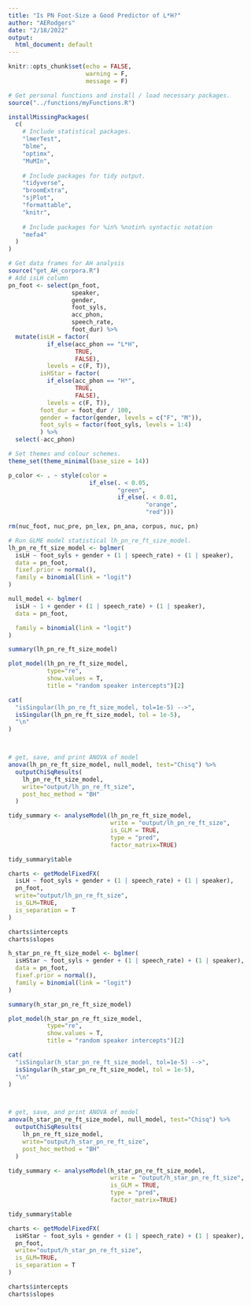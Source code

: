 ```yaml
---
title: "Is PN Foot-Size a Good Predictor of L*H?"
author: "AERodgers"
date: "2/18/2022"
output:
  html_document: default
---
```


```r
knitr::opts_chunk$set(echo = FALSE,
                      warning = F,
                      message = F)

```


```r
# Get personal functions and install / load necessary packages.
source("../functions/myFunctions.R")

installMissingPackages(
  c(
    # Include statistical packages.
    "lmerTest",
    "blme",
    "optimx",
    "MuMIn",
    
    # Include packages for tidy output.
    "tidyverse",
    "broomExtra",
    "sjPlot",
    "formattable",
    "knitr",
    
    # Include packages for %in% %notin% syntactic notation
    "mefa4"
  )
)

# Get data frames for AH analysis
source("get_AH_corpora.R")
# Add isLH column
pn_foot <- select(pn_foot,
                  speaker,
                  gender,
                  foot_syls,
                  acc_phon,
                  speech_rate,
                  foot_dur) %>%
  mutate(isLH = factor(
           if_else(acc_phon == "L*H",
                   TRUE,
                   FALSE),
           levels = c(F, T)),
         isHStar = factor(
           if_else(acc_phon == "H*",
                   TRUE,
                   FALSE),
           levels = c(F, T)),
         foot_dur = foot_dur / 100,
         gender = factor(gender, levels = c("F", "M")),
         foot_syls = factor(foot_syls, levels = 1:4)
         ) %>% 
  select(-acc_phon)

# Set themes and colour schemes.
theme_set(theme_minimal(base_size = 14))

p_color <- . ~ style(color =
                       if_else(. < 0.05,
                               "green",
                               if_else(. < 0.01,
                                       "orange",
                                       "red")))

rm(nuc_foot, nuc_pre, pn_lex, pn_ana, corpus, nuc, pn)


```


```r
# Run GLME model statistical lh_pn_re_ft_size_model.
lh_pn_re_ft_size_model <- bglmer(
  isLH ~ foot_syls + gender + (1 | speech_rate) + (1 | speaker),
  data = pn_foot,
  fixef.prior = normal(),
  family = binomial(link = "logit")
)

null_model <- bglmer(
  isLH ~ 1 + gender + (1 | speech_rate) + (1 | speaker),
  data = pn_foot,

  family = binomial(link = "logit")
)

summary(lh_pn_re_ft_size_model)
```


```r
plot_model(lh_pn_re_ft_size_model,
           type="re",
           show.values = T,
           title = "random speaker intercepts")[2]
```

```r
cat(
  "isSingular(lh_pn_re_ft_size_model, tol=1e-5) -->",
  isSingular(lh_pn_re_ft_size_model, tol = 1e-5),
  "\n"
)



# get, save, and print ANOVA of model
anova(lh_pn_re_ft_size_model, null_model, test="Chisq") %>%
  outputChiSqResults(
    lh_pn_re_ft_size_model,
    write="output/lh_pn_re_ft_size",
    post_hoc_method = "BH"
  )

tidy_summary <- analyseModel(lh_pn_re_ft_size_model,
                             write = "output/lh_pn_re_ft_size",
                             is_GLM = TRUE,
                             type = "pred",
                             factor_matrix=TRUE)

tidy_summary$table

charts <- getModelFixedFX(
  isLH ~ foot_syls + gender + (1 | speech_rate) + (1 | speaker),
  pn_foot,
  write="output/lh_pn_re_ft_size",
  is_GLM=TRUE,
  is_separation = T
)

charts$intercepts
charts$slopes
```

```r
h_star_pn_re_ft_size_model <- bglmer(
  isHStar ~ foot_syls + gender + (1 | speech_rate) + (1 | speaker),
  data = pn_foot,
  fixef.prior = normal(),
  family = binomial(link = "logit")
)

summary(h_star_pn_re_ft_size_model)
```


```r
plot_model(h_star_pn_re_ft_size_model,
           type="re",
           show.values = T,
           title = "random speaker intercepts")[2]
```

```r
cat(
  "isSingular(h_star_pn_re_ft_size_model, tol=1e-5) -->",
  isSingular(h_star_pn_re_ft_size_model, tol = 1e-5),
  "\n"
)



# get, save, and print ANOVA of model
anova(h_star_pn_re_ft_size_model, null_model, test="Chisq") %>%
  outputChiSqResults(
    lh_pn_re_ft_size_model,
    write="output/h_star_pn_re_ft_size",
    post_hoc_method = "BH"
  )

tidy_summary <- analyseModel(h_star_pn_re_ft_size_model,
                             write = "output/h_star_pn_re_ft_size",
                             is_GLM = TRUE,
                             type = "pred",
                             factor_matrix=TRUE)

tidy_summary$table

charts <- getModelFixedFX(
  isHStar ~ foot_syls + gender + (1 | speech_rate) + (1 | speaker),
  pn_foot,
  write="output/h_star_pn_re_ft_size",
  is_GLM=TRUE,
  is_separation = T
)

charts$intercepts
charts$slopes
```
